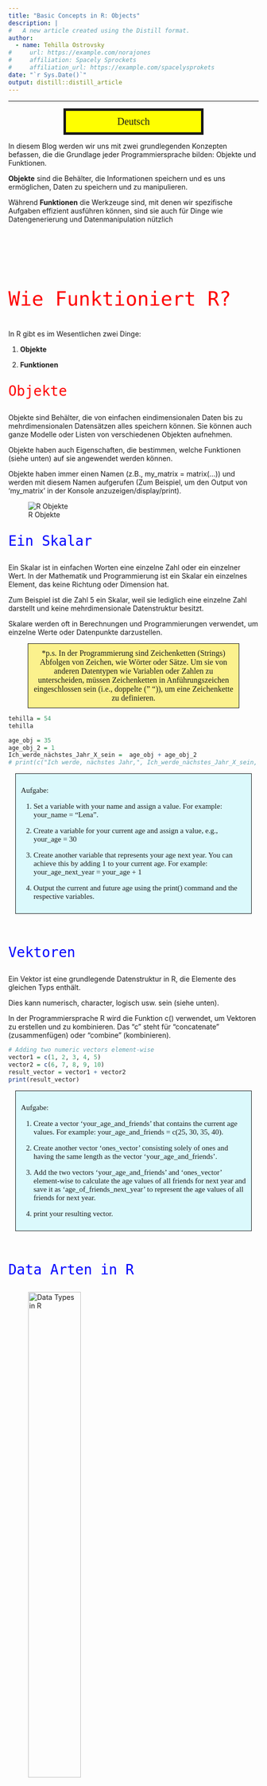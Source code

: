 ```yaml
---
title: "Basic Concepts in R: Objects"
description: |
#   A new article created using the Distill format.
author:
  - name: Tehilla Ostrovsky 
#     url: https://example.com/norajones
#     affiliation: Spacely Sprockets
#     affiliation_url: https://example.com/spacelysprokets
date: "`r Sys.Date()`"
output: distill::distill_article
---
```


<!-- <div style = "border: 5px solid;margin: auto;width: 50%;padding: 10px;text-align:center;background:yellow;font-family: curier;font-size:20px"> English </div> -->


<!-- ## How R Works?  -->

<!-- In R, there are (essentially) only two things: objects and functions. -->

<!-- **Assignments**: -->
<!-- In R, you use the '=' or '=' symbol for assignments. This symbol is known as the assignment operator. The value on the right gets assigned to the name on the left. -->

<!-- Example: -->

<!-- ```{r} -->
<!-- name = "Tehilla" -->
<!-- ``` -->


<!-- ## Objects -->

<!-- Objects are data. These can be datasets, for example, but also individual numbers, entire models, or even lists of different objects. Objects always have a name and are called by that name. Here is an example:  -->

<!-- ```{r} -->
<!-- tehilla = 154 -->
<!-- tehilla -->
<!-- ``` -->


<!-- Objects also have properties that determine which functions (see more below) can be applied to them. For example, if an object is of type 'numeric,' you can add it to other 'numeric' objects. However, if an object is a 'string,' which is a character string, you cannot add it. Many error messages result from attempting to apply functions to an incompatible data type. -->


<!-- **Variables**: In R, a variable allows you to store data values. Think of it as a named storage that our programs can manipulate. The stored value can be a number, text, a series of numbers, or any other type of data. -->

<!-- Example: -->

<!-- ```{r} -->
<!-- my_variable = 10 -->
<!-- my_variable -->

<!-- age_obj = 35 -->
<!-- age_obj_2 = 1 -->
<!-- I_will_be_X_next_year =  age_obj + age_obj_2 -->
<!-- I_will_be_X_next_year -->
<!-- ``` -->



<!-- **Where to See Stored Variables**: -->
<!-- When you're using R or RStudio, you can view the variables you've defined in a couple of ways: -->

<!--   - In the R console, just type the variable's name and press enter. For example, typing name would output "Tehilla". -->

<!--   - In RStudio, the Environment pane (usually located in the top-right corner) displays a list of all current variables, their type, and their value. -->


<!-- ![Stored Variables in R ](img/R_Interface_3.png) -->



<!-- ## Types of R Objects  -->

<!-- 1. **Vectors**: -->
<!-- A vector is a basic data structure in R that contains elements of the same type. This could be numeric, character, logical, etc. -->

<!-- The c() function is used to concatenate values into a vector. -->

<!-- Example: -->

<!-- ```{r} -->
<!-- numeric_vector = c(1, 2, 3, 4, 5) -->
<!-- character_vector = c("apple", "banana", "cherry") -->
<!-- ``` -->


<!-- In R, variables can hold data of various types. These types are fundamental and determine the kind of operations you can perform on the data. Here's a rundown of the most common data types (or modes) in R: -->

<!--       1.1 Numeric: Represents numbers and can be either integer or double (decimal numbers). -->
<!--       Example: -->

<!-- ```{r} -->
<!-- x = 5    # numeric, specifically an integer -->
<!-- y = 5.5  # numeric, specifically a double -->
<!-- z = x*y  # numeric, specifically a double. a multiplication of x and y -->

<!-- typeof(x) -->
<!-- typeof(z) -->
<!-- ``` -->

<!--         1.2. Character: Represents strings (text).  -->

<!--         Strings in R are enclosed by either single or double quotes. -->

<!--         Example: -->

<!-- ```{r} -->
<!-- name = "John Doe" -->
<!-- name -->

<!-- name_empty = "insert your name" -->
<!-- name_empty -->
<!-- ``` -->

<!--         1.3. Logical: Represents boolean values: TRUE or FALSE.  -->

<!--         Often a result of logical conditions or operations. -->

<!--         Example: -->

<!-- ```{r} -->
<!-- flag = TRUE -->
<!-- flag -->

<!-- is_dog_a_cat =  FALSE -->
<!-- is_dog_a_cat -->


<!-- 3>5 -->
<!-- 3==3 # what would happen if we used a single = sign? -->
<!-- 3<5 -->
<!-- ``` -->


<!--         1.4. Integer: A subtype of numeric.  -->

<!--         It specifically represents integer numbers.  -->

<!--         To specifically define an integer, you can use the L suffix. -->

<!--       Example: -->

<!-- ```{r} -->
<!-- count = 23L -->
<!-- count -->
<!-- ``` -->

<!--       1.5. Factor: Categorical data is often represented as factors in R. -->

<!--       Factors can be ordered (like "Low", "Medium", "High") or unordered (like "Male", "Female").  -->

<!--       While the data might look like characters, factors are stored  -->

<!--       as integers, and a separate lookup table holds the character values. -->


<!--       Example:  -->

<!-- ```{r} -->
<!-- my_gender = "Female" -->
<!-- gender = factor(c("Male", "Female", "Female", "Male")) -->
<!-- gender -->
<!-- ``` -->

<!--      1.6. Lists: A special type that can hold different types of elements, including vectors,  -->

<!--      functions, or even other lists. -->


<!--     Example: -->

<!-- ```{r} -->
<!-- my_list = list(name = "Alice", age = 25, scores = c(85, 90, 92)) -->
<!-- my_list -->

<!-- my_list$name -->
<!-- ``` -->


<!-- ## Lets practice what we have learnt so far.... -->
<!-- 1. create a vector with the following numbers 10, 20, 30, 40, 50 and save it as 'vec' -->
<!-- 2. multiply the 'vec' vector by 2.5 and save the multiplied vector as "mult_vec" -->
<!-- 3. find out of these are equal to vec_check = c(25, 50, 70, 100, 125) -->
<!-- 4. which of the elements in the vector is wrong?  -->
<!-- 5. change the new vector to output only "TRUE". -->
<!-- 7. add another number to the original vector 'vec'. change 'vec_check' to output only "TRUE".  -->




<!-- ![Vectors](img/R_Interface_4.png) -->


<!-- # Functions  -->

<!-- Functions alter objects in specific ways.  -->

<!-- A function can be almost anything. For statistics, we mainly need functions that transform data (e.g., mapping strings to specific values, creating new variables, loading datasets, saving datasets, etc.) and functions that perform statistical calculations (e.g., calculating means,  -->

<!-- performing regressions, etc.). -->


<!-- ![functions](img/Functions_cartoon.png) -->

<!-- **Example**:  -->

<!-- Here is an innocent vector... It's about to change its form by being passed into a function.  -->

<!-- ```{r} -->
<!-- # Create a numeric vector -->
<!-- numbers = c(5, 10, 15, 20, 25)  -->

<!-- # The function c() is used very often. It combines elements into a vector. -->
<!-- numbers -->
<!-- ``` -->



<!-- In fact, we will use the "mean" function in R to calculate the average or arithmetic mean of a set of numeric values. It adds up all the numbers in a dataset and then divides that sum by the total count of numbers.  -->

<!-- This provides you with a single value that represents the central tendency or typical value of the data.  -->

<!-- ```{r} -->
<!-- # Calculate the mean -->
<!-- average = mean(numbers) -->

<!-- # Print the result. print is another function... -->
<!-- print(average) -->

<!-- ``` -->


<!-- In this example, the mean function will add up the numbers (5 + 10 + 15 + 20 + 25) and divide the sum by the total count (5 in this case), resulting in an average of 15. -->


<!-- Functions can also generate data and objects. For example, there are functions that create random numbers. -->

<!-- Here are few examples:  -->

<!-- 1. The seq() function generates a sequence between two numbers. -->

<!-- ```{r} -->
<!-- seq(from = 1, to = 10, by = 1) -->
<!-- seq(from = 1, to = 10, length.out = 5) -->
<!-- ``` -->

<!-- 2. The rnorm() function randomly draws 20 values from the normal  -->

<!-- distribution with a mean of 0 and a standard deviation of 1. -->

<!-- ```{r} -->
<!-- rnorm(n = 20, mean = 0, sd = 1)  -->
<!-- ``` -->

<!-- 3. Functions can also generate graphics from objects.  -->

<!-- Creates a histogram from the vector of normally distributed variables. -->

<!-- ```{r} -->
<!-- normally_distributed = rnorm(n = 20, mean = 0, sd = 1) -->
<!-- hist(normally_distributed)  -->
<!-- ``` -->


-----

<div style = "border: 5px solid;margin: auto;width: 50%;padding: 10px;text-align:center;background:yellow;font-family: curier;font-size:20px"> Deutsch </div>

In diesem Blog werden wir uns mit zwei grundlegenden Konzepten befassen, die die Grundlage jeder Programmiersprache bilden: Objekte und Funktionen. 

**Objekte** sind die Behälter, die Informationen speichern und es uns ermöglichen, Daten zu speichern und zu manipulieren.

Während **Funktionen** die Werkzeuge sind, mit denen wir spezifische Aufgaben effizient ausführen können, sind sie auch für Dinge wie Datengenerierung und Datenmanipulation nützlich

<p style="font-family:monospace;color:red;font-size:280%"><br><br> Wie Funktioniert R?</p>

In R gibt es im Wesentlichen zwei Dinge: 

1. **Objekte**

2. **Funktionen**

<p style="font-family:monospace;color:red;font-size:200%"> Objekte</p>

Objekte sind Behälter, die von einfachen eindimensionalen Daten bis zu mehrdimensionalen Datensätzen alles speichern können. Sie können auch ganze Modelle oder Listen von verschiedenen Objekten aufnehmen.

Objekte haben auch Eigenschaften, die bestimmen, welche Funktionen (siehe unten) auf sie angewendet werden können. 

Objekte haben immer einen Namen (z.B., my_matrix = matrix(...)) und werden mit diesem Namen aufgerufen (Zum Beispiel, um den Output von 'my_matrix' in der Konsole anzuzeigen/display/print).

![R Objekte](img/scalar-vector-matrix.png)

<p style="font-family:monospace;color:blue;font-size:200%"> Ein Skalar </p>

Ein Skalar ist in einfachen Worten eine einzelne Zahl oder ein einzelner Wert. In der Mathematik und Programmierung ist ein Skalar ein einzelnes Element, das keine Richtung oder Dimension hat. 

Zum Beispiel ist die Zahl 5 ein Skalar, weil sie lediglich eine einzelne Zahl darstellt und keine mehrdimensionale Datenstruktur besitzt. 

Skalare werden oft in Berechnungen und Programmierungen verwendet, um einzelne Werte oder Datenpunkte darzustellen.

<div style = "border: .5px solid;margin: auto;width: 80%;padding: 10px;text-align:center;background:#FBF18D;font-family: curier;font-size:16px">*p.s.
In der Programmierung sind Zeichenketten (Strings) Abfolgen von Zeichen, wie Wörter oder Sätze. Um sie von anderen Datentypen wie Variablen oder Zahlen zu unterscheiden, müssen Zeichenketten in Anführungszeichen eingeschlossen sein (i.e., doppelte (" ")), um eine Zeichenkette zu definieren.</div>

```r
tehilla = 54
tehilla

age_obj = 35
age_obj_2 = 1
Ich_werde_nächstes_Jahr_X_sein =  age_obj + age_obj_2
# print(c("Ich werde, nächstes Jahr,", Ich_werde_nächstes_Jahr_X_sein, "Jahre alt"))
```



<div style = "border: 1px solid;margin: auto;width: 90%;padding: 10px;text-align:left;background:#DBF9FC;font-family: curier;font-size:15px">
Aufgabe: 

1. Set a variable with your name and assign a value. For example: your_name = "Lena". 

2. Create a variable for your current age and assign a value, e.g., your_age = 30

3. Create another variable that represents your age next year. You can achieve this by adding 1 to your current age. For example: your_age_next_year = your_age + 1

4. Output the current and future age using the print() command and the respective variables.

</div>




<p style="font-family:monospace;color:blue;font-size:200%"> <br>Vektoren</p>
    
Ein Vektor ist eine grundlegende Datenstruktur in R, die Elemente des gleichen Typs enthält. 

Dies kann numerisch, character, logisch usw. sein (siehe unten).
    
In der Programmiersprache R wird die Funktion c() verwendet, um Vektoren zu erstellen und zu kombinieren. Das "c" steht für "concatenate" (zusammenfügen) oder "combine" (kombinieren).

```r
# Adding two numeric vectors element-wise
vector1 = c(1, 2, 3, 4, 5)
vector2 = c(6, 7, 8, 9, 10)
result_vector = vector1 + vector2
print(result_vector)
```


<div style = "border: 1px solid;margin: auto;width: 90%;padding: 10px;text-align:left;background:#DBF9FC;font-family: curier;font-size:15px">
Aufgabe: 

1. Create a vector 'your_age_and_friends' that contains the current age values. For example: your_age_and_friends = c(25, 30, 35, 40).

2. Create another vector 'ones_vector' consisting solely of ones and having the same length as the vector 'your_age_and_friends'. 

3. Add the two vectors 'your_age_and_friends' and 'ones_vector' element-wise to calculate the age values of all friends for next year and save it as 'age_of_friends_next_year' to represent the age values of all friends for next year.

4. print your resulting vector. 


</div>

<!-- **Variablen**: In R ermöglicht es eine Variable, Datenwerte zu speichern.  -->

<!-- Denken Sie an sie als an einen benannten Speicher, den unsere Programme manipulieren können.  -->

<!-- Der gespeicherte Wert kann eine Zahl, Text, eine Reihe von Zahlen oder jede andere Art von Daten sein. -->

<!-- Beispiel: -->

<!-- ```{r} -->
<!-- meine_variable = 10 -->
<!-- meine_variable -->
<!-- ``` -->


<!-- **Zuweisungen**: In R verwenden Sie das = Symbol für Zuweisungen.  -->

<!-- Dieses Symbol wird als Zuweisungsoperator bezeichnet.  -->

<!-- Der Wert auf der rechten Seite wird dem Namen auf der linken Seite zugewiesen. -->


<!-- Beispiel: -->

<!-- ```{r} -->
<!-- name = "Tehilla" -->

<!-- ``` -->

<!-- **Wo Sie gespeicherte Variablen sehen können**: -->

<!-- Wenn Sie R oder RStudio verwenden, können Sie die von Ihnen definierten Variablen auf verschiedene Arten anzeigen: -->

<!-- In der R-Konsole geben Sie einfach den Namen der Variablen ein und drücken Sie Enter. Wenn Sie beispielsweise 'name' eingeben, wird "Tehilla" ausgegeben. -->

<!-- In RStudio zeigt das Environment-Fenster (normalerweise oben rechts) eine Liste aller aktuellen Variablen, ihres Typs und ihres Werts an. -->


<!-- ![Stored Variables in R ](img/R_Interface_3.png) -->


<p style="font-family:monospace;color:blue;font-size:200%"> <br>Data Arten in R </p>

![Data Types in R](img/DataTypes_R.png){width=50%}

    Beispiel:

```r
numerischer_vektor = c(1, 2, 3, 4, 5)
character_vektor = c("Apfel", "Banane", "Kirsche")
```

In R können Variablen Daten verschiedener Typen speichern. 

Diese Typen sind grundlegend und bestimmen die Art der Operationen, die auf die Daten angewendet werden können. 

Hier ist eine Übersicht über die häufigsten Datentypen (oder modes) in R:

<p style="font-family:monospace;color:red;font-size:150%"> Numerisch</p>

Stellt Zahlen dar und kann entweder Ganzzahlen oder Dezimalzahlen sein.
  
    Beispiel:
    
```r
x = 5    # numerisch, speziell eine Ganzzahl
y = 5.5  # numerisch, speziell eine Dezimalzahl
z = x*y  # numeric, specifically a double. a multiplication of x and y
typeof(z)
```
  
**Die Funktion typeof() in R gibt den Datentyp eines Objekts zurück. Es zeigt an, welche Art von Daten (zum Beispiel Zahl: "numeric/double", Zeichenkette: "character") das Objekt enthält.**
  
  
  
<div style = "border: 1px solid;margin: auto;width: 90%;padding: 10px;text-align:left;background:#DBF9FC;font-family: curier;font-size:15px">
Aufgabe: 

1. Create a variable 'your_age' and assign a numerical value that represents your current age, including decimal places to account for months. For example: your_age = 25.5 (25 years and 6 months).

2. Create another variable 'friend_age' and assign a numerical value that represents the age of one of your friends, also including decimal places for months. For example: friend_age = 30.8 (30 years and 9 months).

3. Calculate the product of your age and your friend's age, and assign the result to a variable 'product_of_ages'

4. Use the typeof() function (as shown in the provided code) to check the data type of the variable 'product_of_ages' and determine whether it is a 'double' (which is used in R to represent both floating-point numbers and integers).

**Double = Numeric!**

</div>



  
<p style="font-family:monospace;color:red;font-size:150%"> <br>Character</p>

Stellt Zeichenketten (Text) dar. 
    
Zeichenketten in R sind entweder von doppelten Anführungszeichen umschlossen.
    
Beispiel:
    
```r
name = "John"
name

name_empty = "John Doe is a great, unknown, singer from the 90's"
name_empty
```
    
**In der Programmiersprache R kann eine Variable des Typs "character" (Zeichen) ein einzelnes Wort, einen Buchstaben, einen ganzen Satz oder sogar einen gesamten Absatz speichern. Für R ist jede Zeichenfolge, egal wie lang oder kurz, die in Anführungszeichen eingeschlossen ist, als ein einzelnes Zeichenobjekt zu betrachten**
  
<div style = "border: 1px solid;margin: auto;width: 90%;padding: 10px;text-align:left;background:#DBF9FC;font-family: curier;font-size:15px">
Aufgabe: 

1. Create a variable 'your_name' and assign a value that represents your name. For example: your_name = "Max Mustermann".

2. Create another variable 'name_empty' and assign a value that indicates a name should be entered, similar to the provided code. For example: name_empty = "Please Insert Your Name"

3. Print the value of the variable 'your_name' to display your name. 

4. ask R to provide you with the type of both variables. Are they the same?

</div>



<p style="font-family:monospace;color:red;font-size:150%"> <br>Logisch</p>

Stellt boolesche Werte dar: TRUE oder FALSE. 
    
Sie gibt uns als Ergebnis, ob logische Bedingungen oder Operationen wahr ('true') oder falsch ('false') sind.

Beispiel:
    
```r
flag = TRUE
flag

is_dog_a_cat =  FALSE
is_dog_a_cat

3>4
3==4
3<4
```

<div style = "border: 1px solid;margin: auto;width: 90%;padding: 10px;text-align:left;background:#DBF9FC;font-family: curier;font-size:15px">
Aufgabe: 


1. Create a variable 'zahl1' and assign it the value 8.

2. Create a variable 'zahl2' and assign it the value 4.

3. Compare the two numbers using logical expressions and report the output for each comparison. For example, check:

      3.1. Whether 'zahl1' is greater than 'zahl2' (zahl1 > zahl2) and report the result.
      3.2. Whether 'zahl1' is equal to 'zahl2' (zahl1 == zahl2) and report the result.
      3.3. Whether 'zahl1' is less than 'zahl2' (zahl1 < zahl2) and report the result."
      
4. save the conditions (3.1-3.3) as new variables. try to give them meaningfull names.

</div>


<p style="font-family:monospace;color:red;font-size:150%"> <br>Faktor</p>

Kategoriale Daten werden oft als Faktoren in R dargestellt. 
    
In der Programmiersprache R bezeichnet der Datentyp "factor" (Faktor) eine Variable, die kategorische Daten repraesentiert. Ein Faktor besitzt eine feste Anzahl von unterschiedlichen Werten, auch als "Levels" (Ebenen) bezeichnet.

Ein großer Vorteil von Faktoren ist, dass sie uns schnell erkennen lassen, welche Kategorien in unseren Daten vorhanden sind. 

Stellen Sie sich beispielsweise eine Variable vor, die die Farben von Autos in einem Datensatz repraesentiert. Selbst wenn die Farbe "Blau" tausend Mal in diesem Datensatz vorkommt, wird sie durch den Faktor nur einmal als Level repraesentiert.

Beispiel:

Nehmen wir an, wir haben folgende Daten über Auto-Farben: c("Blau", "Rot", "Blau", "Grün", "Rot", "Rot"). Wenn wir diese Daten als Faktor speichern:

```r
auto_farben = factor(c("Blau", "Rot", "Blau", "Grün", "Rot", "Rot"))
```

Dann können wir die Funktion levels() verwenden, um die unterschiedlichen Farben (Kategorien) zu identifizieren, die in unseren Daten vorkommen:

```r
levels(auto_farben)
```


    
<!-- Lookup-Tabelle enthält die Zeichenwerte. -->
  
Und noch ein Beispiel: 
  
```r
geschlecht = factor(c("Männlich", "Weiblich", "Weiblich", "Männlich"))

geschlecht

levels(geschlecht)
```

<div style = "border: 1px solid;margin: auto;width: 90%;padding: 10px;text-align:left;background:#DBF9FC;font-family: curier;font-size:15px">
Aufgabe: 

1. Create a vector called 'fruit_colors' that represents the ONLY the colors of these fruits. Note: You will need the following structure for your 'fruit_colors' vector (Factor(c(fruit_colors))):

Apple: "Red"
Banana: "Yellow"
Strawberry: "Red"
Grapes: "Green"
Orange: "Orange"
Cherry: "Red"
Raspberry: "Red"
Plum: "Purple"
Mango: "Orange"
Lemon: "Yellow"

2. Print the created vector 'fruit_colors'.

3. Use the levels() function on your 'fruit_colors' vector to display the unique color categories or factors in the vector. Name it unique_colour. 

</div>


---

<p style="font-family:monospace;color:blue;font-size:200%"> Matrix </p>

**Definition:**

Eine Matrix ist eine **geordnete Anordnung von Zahlen, Werten oder Elementen in Zeilen und Spalten**. Sie wird oft als rechteckige Tabelle dargestellt. 

Eine Matrix hat zwei Hauptmerkmale:

**Zeilen**: Die horizontalen Reihen in einer Matrix, die normalerweise numerisch oder alphanumerisch nummeriert oder beschriftet sind.

**Spalten**: Die vertikalen Spalten in einer Matrix, die normalerweise numerisch oder alphanumerisch nummeriert oder beschriftet sind.


Die Elemente in einer Matrix können Zahlen, Buchstaben, logische Werte oder andere Datentypen sein. 

Matrizen werden in der linearen Algebra, Statistik und Datenanalyse häufig verwendet, um Daten zu organisieren, zu strukturieren und mathematische Operationen durchzuführen, wie zum Beispiel Multiplikation, Addition und Subtraktion. 

Matrizen bieten eine effiziente Möglichkeit, Daten in einer tabellarischen Form zu verarbeiten und zu analysieren.

#### Beispiel: Erstellen einer Matrix aus Vektoren. 

```r
# Erstellen Sie zwei numerische Vektoren
vektor1 = c(1, 2, 3)
vektor2 = c(4, 5, 6)

# Kombinieren Sie die Vektoren, um eine Matrix zu erstellen
matrix1 = cbind(vektor1, vektor2)
print(matrix1)
```


Funktion cbind stehts für "columns bind" oder "Spalten zusammenfügen". Sie wird verwendet, um mehrere Vektoren, Matrizen oder Datenrahmen nach Spalten zu kombinieren oder zu konkatenieren. 

---


<p style="font-family:monospace;color:blue;font-size:200%"> Listen </p>

Ein spezieller Typ, der **verschiedene Arten von Elementen** wie Vektoren, Funktionen oder sogar andere Listen enthalten kann.

Beispiel:

```r
meine_liste = list(name = "Alice", alter = 25, punkte = c(85, 90, 92))
meine_liste
```


![Vectors](img/R_objs.png){width=70%}

